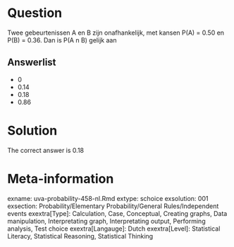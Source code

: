 Question
========

Twee gebeurtenissen A en B zijn onafhankelijk, met kansen P(A) = 0.50 en P(B) = 0.36. Dan is P(A n B) gelijk aan 

Answerlist
----------
* 0
* 0.14
* 0.18
* 0.86

Solution
========

The correct answer is  0.18 

Meta-information
================
exname: uva-probability-458-nl.Rmd 
extype: schoice 
exsolution: 001 
exsection: Probability/Elementary Probability/General Rules/Independent events
exextra[Type]: Calculation, Case, Conceptual, Creating graphs, Data manipulation, Interpretating graph, Interpretating output, Performing analysis, Test choice 
exextra[Langauge]: Dutch 
exextra[Level]: Statistical Literacy, Statistical Reasoning, Statistical Thinking 
